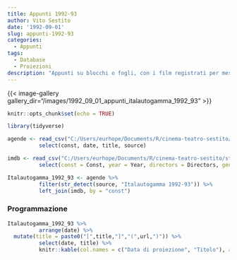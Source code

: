 ```yaml
---
title: Appunti 1992-93
author: Vito Sestito
date: '1992-09-01'
slug: appunti-1992-93
categories:
  - Appunti
tags:
  - Database
  - Proiezioni
description: "Appunti su blocchi o fogli, con i film registrati per mese. Riportano gli incassi dei film quando disponibili."
---
```

{{< image-gallery gallery_dir="/images/1992_09_01_appunti_italautogamma_1992_93" >}}
```r
knitr::opts_chunk$set(echo = TRUE)

library(tidyverse)

agende <- read_csv("C:/Users/eurhope/Documents/R/cinema-teatro-sestito/static/data/programmazione_agende.csv") %>%
          select(const, date, title, source)

imdb <- read_csv("C:/Users/eurhope/Documents/R/cinema-teatro-sestito/static/data/programmazione_imdb.csv") %>%
          select(const = Const, year = Year, directors = Directors, genres = Genres, imdb_rating = `IMDb Rating`, runtime = `Runtime (mins)`, url = URL)

Italautogamma_1992_93 <- agende %>%
          filter(str_detect(source, "Italautogamma 1992-93")) %>%
          left_join(imdb, by = "const")
```
### Programmazione
```r
Italautogamma_1992_93 %>%
          arrange(date) %>%
  mutate(title = paste0("[",title,"]","(",url,")")) %>%
          select(date, title) %>%
          knitr::kable(col.names = c("Data di proiezione", "Titolo"), align = c("l", "l"))
```